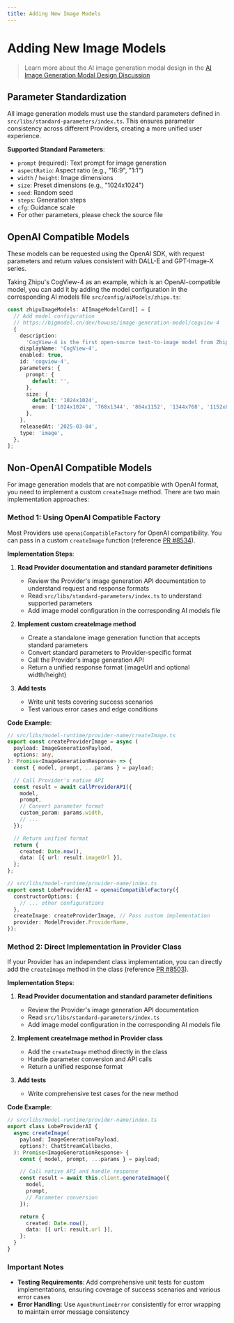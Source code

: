```yaml
---
title: Adding New Image Models
---
```


# Adding New Image Models

> Learn more about the AI image generation modal design in the [AI Image Generation Modal Design Discussion](https://github.com/hermeslabs/hermes-chat/discussions/7442)

## Parameter Standardization

All image generation models must use the standard parameters defined in `src/libs/standard-parameters/index.ts`. This ensures parameter consistency across different Providers, creating a more unified user experience.

**Supported Standard Parameters**:

- `prompt` (required): Text prompt for image generation
- `aspectRatio`: Aspect ratio (e.g., "16:9", "1:1")
- `width` / `height`: Image dimensions
- `size`: Preset dimensions (e.g., "1024x1024")
- `seed`: Random seed
- `steps`: Generation steps
- `cfg`: Guidance scale
- For other parameters, please check the source file

## OpenAI Compatible Models

These models can be requested using the OpenAI SDK, with request parameters and return values consistent with DALL-E and GPT-Image-X series.

Taking Zhipu's CogView-4 as an example, which is an OpenAI-compatible model, you can add it by adding the model configuration in the corresponding AI models file `src/config/aiModels/zhipu.ts`:

```ts
const zhipuImageModels: AIImageModelCard[] = [
  // Add model configuration
  // https://bigmodel.cn/dev/howuse/image-generation-model/cogview-4
  {
    description:
      'CogView-4 is the first open-source text-to-image model from Zhipu that supports Chinese character generation, with comprehensive improvements in semantic understanding, image generation quality, and Chinese-English text generation capabilities.',
    displayName: 'CogView-4',
    enabled: true,
    id: 'cogview-4',
    parameters: {
      prompt: {
        default: '',
      },
      size: {
        default: '1024x1024',
        enum: ['1024x1024', '768x1344', '864x1152', '1344x768', '1152x864', '1440x720', '720x1440'],
      },
    },
    releasedAt: '2025-03-04',
    type: 'image',
  },
];
```

## Non-OpenAI Compatible Models

For image generation models that are not compatible with OpenAI format, you need to implement a custom `createImage` method. There are two main implementation approaches:

### Method 1: Using OpenAI Compatible Factory

Most Providers use `openaiCompatibleFactory` for OpenAI compatibility. You can pass in a custom `createImage` function (reference [PR #8534](https://github.com/hermeslabs/hermes-chat/pull/8534)).

**Implementation Steps**:

1. **Read Provider documentation and standard parameter definitions**
   - Review the Provider's image generation API documentation to understand request and response formats
   - Read `src/libs/standard-parameters/index.ts` to understand supported parameters
   - Add image model configuration in the corresponding AI models file

2. **Implement custom createImage method**
   - Create a standalone image generation function that accepts standard parameters
   - Convert standard parameters to Provider-specific format
   - Call the Provider's image generation API
   - Return a unified response format (imageUrl and optional width/height)

3. **Add tests**
   - Write unit tests covering success scenarios
   - Test various error cases and edge conditions

**Code Example**:

```ts
// src/libs/model-runtime/provider-name/createImage.ts
export const createProviderImage = async (
  payload: ImageGenerationPayload,
  options: any,
): Promise<ImageGenerationResponse> => {
  const { model, prompt, ...params } = payload;

  // Call Provider's native API
  const result = await callProviderAPI({
    model,
    prompt,
    // Convert parameter format
    custom_param: params.width,
    // ...
  });

  // Return unified format
  return {
    created: Date.now(),
    data: [{ url: result.imageUrl }],
  };
};
```

```ts
// src/libs/model-runtime/provider-name/index.ts
export const LobeProviderAI = openaiCompatibleFactory({
  constructorOptions: {
    // ... other configurations
  },
  createImage: createProviderImage, // Pass custom implementation
  provider: ModelProvider.ProviderName,
});
```

### Method 2: Direct Implementation in Provider Class

If your Provider has an independent class implementation, you can directly add the `createImage` method in the class (reference [PR #8503](https://github.com/hermeslabs/hermes-chat/pull/8503)).

**Implementation Steps**:

1. **Read Provider documentation and standard parameter definitions**
   - Review the Provider's image generation API documentation
   - Read `src/libs/standard-parameters/index.ts`
   - Add image model configuration in the corresponding AI models file

2. **Implement createImage method in Provider class**
   - Add the `createImage` method directly in the class
   - Handle parameter conversion and API calls
   - Return a unified response format

3. **Add tests**
   - Write comprehensive test cases for the new method

**Code Example**:

```ts
// src/libs/model-runtime/provider-name/index.ts
export class LobeProviderAI {
  async createImage(
    payload: ImageGenerationPayload,
    options?: ChatStreamCallbacks,
  ): Promise<ImageGenerationResponse> {
    const { model, prompt, ...params } = payload;

    // Call native API and handle response
    const result = await this.client.generateImage({
      model,
      prompt,
      // Parameter conversion
    });

    return {
      created: Date.now(),
      data: [{ url: result.url }],
    };
  }
}
```

### Important Notes

- **Testing Requirements**: Add comprehensive unit tests for custom implementations, ensuring coverage of success scenarios and various error cases
- **Error Handling**: Use `AgentRuntimeError` consistently for error wrapping to maintain error message consistency
